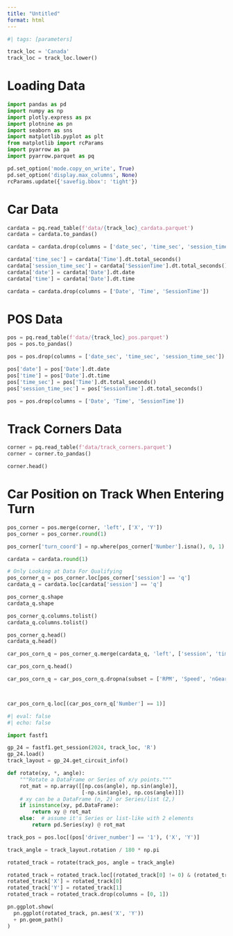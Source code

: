 ```yaml
---
title: "Untitled"
format: html
---
```


```python
#| tags: [parameters]

track_loc = 'Canada'
track_loc = track_loc.lower()
```

# Loading Data

```python
import pandas as pd
import numpy as np
import plotly.express as px
import plotnine as pn
import seaborn as sns
import matplotlib.pyplot as plt
from matplotlib import rcParams
import pyarrow as pa
import pyarrow.parquet as pq

pd.set_option('mode.copy_on_write', True)
pd.set_option('display.max_columns', None)
rcParams.update({'savefig.bbox': 'tight'})
```

# Car Data

```python
cardata = pq.read_table(f'data/{track_loc}_cardata.parquet')
cardata = cardata.to_pandas()

cardata = cardata.drop(columns = ['date_sec', 'time_sec', 'session_time_sec'])

cardata['time_sec'] = cardata['Time'].dt.total_seconds()
cardata['session_time_sec'] = cardata['SessionTime'].dt.total_seconds()
cardata['date'] = cardata['Date'].dt.date
cardata['time'] = cardata['Date'].dt.time

cardata = cardata.drop(columns = ['Date', 'Time', 'SessionTime'])
```

# POS Data

```python
pos = pq.read_table(f'data/{track_loc}_pos.parquet')
pos = pos.to_pandas()

pos = pos.drop(columns = ['date_sec', 'time_sec', 'session_time_sec'])

pos['date'] = pos['Date'].dt.date
pos['time'] = pos['Date'].dt.time
pos['time_sec'] = pos['Time'].dt.total_seconds()
pos['session_time_sec'] = pos['SessionTime'].dt.total_seconds()

pos = pos.drop(columns = ['Date', 'Time', 'SessionTime'])
```

# Track Corners Data

```python
corner = pq.read_table(f'data/track_corners.parquet')
corner = corner.to_pandas()

corner.head()
```

# Car Position on Track When Entering Turn

```python
pos_corner = pos.merge(corner, 'left', ['X', 'Y'])
pos_corner = pos_corner.round(1)

pos_corner['turn_coord'] = np.where(pos_corner['Number'].isna(), 0, 1)

cardata = cardata.round(1)

# Only Looking at Data For Qualifying
pos_corner_q = pos_corner.loc[pos_corner['session'] == 'q']
cardata_q = cardata.loc[cardata['session'] == 'q']

pos_corner_q.shape
cardata_q.shape

pos_corner_q.columns.tolist()
cardata_q.columns.tolist()

pos_corner_q.head()
cardata_q.head()

car_pos_corn_q = pos_corner_q.merge(cardata_q, 'left', ['session', 'time_sec', 'session_time_sec', 'driver_number'])

car_pos_corn_q.head()

car_pos_corn_q = car_pos_corn_q.dropna(subset = ['RPM', 'Speed', 'nGear', 'Throttle'])



car_pos_corn_q.loc[(car_pos_corn_q['Number'] == 1)]
```

```python
#| eval: false
#| echo: false

import fastf1

gp_24 = fastf1.get_session(2024, track_loc, 'R')
gp_24.load()
track_layout = gp_24.get_circuit_info()

def rotate(xy, *, angle):
    """Rotate a DataFrame or Series of x/y points."""
    rot_mat = np.array([[np.cos(angle), np.sin(angle)],
                        [-np.sin(angle), np.cos(angle)]])
    # xy can be a DataFrame (n, 2) or Series/list (2,)
    if isinstance(xy, pd.DataFrame):
        return xy @ rot_mat
    else:  # assume it's Series or list-like with 2 elements
        return pd.Series(xy) @ rot_mat

track_pos = pos.loc[(pos['driver_number'] == '1'), ('X', 'Y')]

track_angle = track_layout.rotation / 180 * np.pi

rotated_track = rotate(track_pos, angle = track_angle)

rotated_track = rotated_track.loc[(rotated_track[0] != 0) & (rotated_track[1] != 0)]
rotated_track['X'] = rotated_track[0]
rotated_track['Y'] = rotated_track[1]
rotated_track = rotated_track.drop(columns = [0, 1])

pn.ggplot.show(
  pn.ggplot(rotated_track, pn.aes('X', 'Y'))
  + pn.geom_path()
) 
```